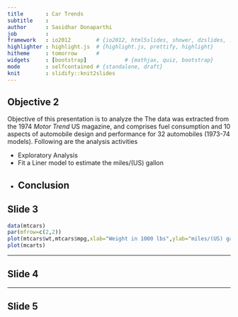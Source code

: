 ```yaml
---
title       : Car Trends
subtitle    : 
author      : Sasidhar Donaparthi
job         : 
framework   : io2012        # {io2012, html5slides, shower, dzslides, ...}
highlighter : highlight.js  # {highlight.js, prettify, highlight}
hitheme     : tomorrow      # 
widgets     : [bootstrap]            # {mathjax, quiz, bootstrap}
mode        : selfcontained # {standalone, draft}
knit        : slidify::knit2slides
---
```


## Objective 2
Objective of this presentation is to analyze the The data was extracted from the 1974
_Motor Trend_ US magazine, and comprises fuel consumption and 10 aspects of automobile design
and performance for 32 automobiles (1973-74 models). Following are the analysis activities

* Exploratory Analysis
* Fit a Liner model to estimate the miles/(US) gallon
* Conclusion
---

## Slide 3
```r
data(mtcars)
par(mfrow=c(2,2))
plot(mtcars$wt,mtcars$mpg,xlab="Weight in 1000 lbs",ylab="miles/(US) gallon",pch=21,col=blue)
plot(mcarts)
```
---

## Slide 4

---

## Slide 5


